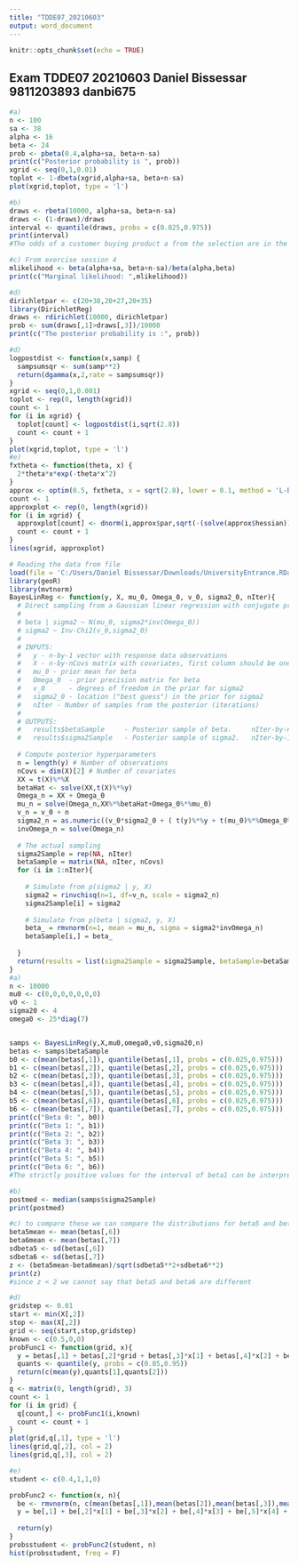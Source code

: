 ```yaml
---
title: "TDDE07_20210603"
output: word_document
---
```


```r
knitr::opts_chunk$set(echo = TRUE)
```

## Exam TDDE07 20210603 Daniel Bissessar 9811203893 danbi675

```r
#a)
n <- 100
sa <- 38
alpha <- 16
beta <- 24
prob <- pbeta(0.4,alpha+sa, beta+n-sa)
print(c("Posterior probability is ", prob))
xgrid <- seq(0,1,0.01)
toplot <- 1-dbeta(xgrid,alpha+sa, beta+n-sa)
plot(xgrid,toplot, type = 'l')

```

```r
#b)
draws <- rbeta(10000, alpha+sa, beta+n-sa)
draws <- (1-draws)/draws
interval <- quantile(draws, probs = c(0.025,0.975))
print(interval)
#The odds of a customer buying product a from the selection are in the interval 1.14:1 to 2,25:1
```

```r
#c) From exercise session 4
mlikelihood <- beta(alpha+sa, beta+n-sa)/beta(alpha,beta)
print(c("Marginal likelihood: ",mlikelihood))
```

```r
#d)
dirichletpar <- c(20+38,20+27,20+35)
library(DirichletReg)
draws <- rdirichlet(10000, dirichletpar)
prob <- sum(draws[,1]>draws[,3])/10000
print(c("The posterior probability is :", prob))
```

```r
#d)
logpostdist <- function(x,samp) {
  sampsumsqr <- sum(samp**2)
  return(dgamma(x,2,rate = sampsumsqr))
}
xgrid <- seq(0,1,0.001)
toplot <- rep(0, length(xgrid))
count <- 1
for (i in xgrid) {
  toplot[count] <- logpostdist(i,sqrt(2.8))
  count <- count + 1
}
plot(xgrid,toplot, type = 'l')
#e)
fxtheta <- function(theta, x) {
  2*theta*x*exp(-theta*x^2)
}
approx <- optim(0.5, fxtheta, x = sqrt(2.8), lower = 0.1, method = 'L-BFGS-B', hessian = TRUE, control = list(fnscale=-1))
count <- 1
approxplot <- rep(0, length(xgrid))
for (i in xgrid) {
  approxplot[count] <- dnorm(i,approx$par,sqrt(-(solve(approx$hessian))))
  count <- count + 1
}
lines(xgrid, approxplot)
```

```r

# Reading the data from file
load(file = 'C:/Users/Daniel Bissessar/Downloads/UniversityEntrance.RData')
library(geoR)
library(mvtnorm)
BayesLinReg <- function(y, X, mu_0, Omega_0, v_0, sigma2_0, nIter){
  # Direct sampling from a Gaussian linear regression with conjugate prior:
  #
  # beta | sigma2 ~ N(mu_0, sigma2*inv(Omega_0))
  # sigma2 ~ Inv-Chi2(v_0,sigma2_0)
  #
  # INPUTS:
  #   y - n-by-1 vector with response data observations
  #   X - n-by-nCovs matrix with covariates, first column should be ones if you want an intercept.
  #   mu_0 - prior mean for beta
  #   Omega_0  - prior precision matrix for beta
  #   v_0      - degrees of freedom in the prior for sigma2
  #   sigma2_0 - location ("best guess") in the prior for sigma2
  #   nIter - Number of samples from the posterior (iterations)
  #
  # OUTPUTS:
  #   results$betaSample     - Posterior sample of beta.     nIter-by-nCovs matrix
  #   results$sigma2Sample   - Posterior sample of sigma2.   nIter-by-1 vector
  
  # Compute posterior hyperparameters
  n = length(y) # Number of observations
  nCovs = dim(X)[2] # Number of covariates
  XX = t(X)%*%X
  betaHat <- solve(XX,t(X)%*%y)
  Omega_n = XX + Omega_0
  mu_n = solve(Omega_n,XX%*%betaHat+Omega_0%*%mu_0)
  v_n = v_0 + n
  sigma2_n = as.numeric((v_0*sigma2_0 + ( t(y)%*%y + t(mu_0)%*%Omega_0%*%mu_0 - t(mu_n)%*%Omega_n%*%mu_n))/v_n)
  invOmega_n = solve(Omega_n)
  
  # The actual sampling
  sigma2Sample = rep(NA, nIter)
  betaSample = matrix(NA, nIter, nCovs)
  for (i in 1:nIter){
    
    # Simulate from p(sigma2 | y, X)
    sigma2 = rinvchisq(n=1, df=v_n, scale = sigma2_n)
    sigma2Sample[i] = sigma2
    
    # Simulate from p(beta | sigma2, y, X)
    beta_ = rmvnorm(n=1, mean = mu_n, sigma = sigma2*invOmega_n)
    betaSample[i,] = beta_
    
  }
  return(results = list(sigma2Sample = sigma2Sample, betaSample=betaSample))
}
#a)
n <- 10000
mu0 <- c(0,0,0,0,0,0,0)
v0 <- 1
sigma20 <- 4
omega0 <- 25*diag(7)


samps <- BayesLinReg(y,X,mu0,omega0,v0,sigma20,n)
betas <- samps$betaSample
b0 <- c(mean(betas[,1]), quantile(betas[,1], probs = c(0.025,0.975)))
b1 <- c(mean(betas[,2]), quantile(betas[,2], probs = c(0.025,0.975)))
b2 <- c(mean(betas[,3]), quantile(betas[,3], probs = c(0.025,0.975)))
b3 <- c(mean(betas[,4]), quantile(betas[,4], probs = c(0.025,0.975)))
b4 <- c(mean(betas[,5]), quantile(betas[,5], probs = c(0.025,0.975)))
b5 <- c(mean(betas[,6]), quantile(betas[,6], probs = c(0.025,0.975)))
b6 <- c(mean(betas[,7]), quantile(betas[,7], probs = c(0.025,0.975)))
print(c("Beta 0: ", b0))
print(c("Beta 1: ", b1))
print(c("Beta 2: ", b2))
print(c("Beta 3: ", b3))
print(c("Beta 4: ", b4))
print(c("Beta 5: ", b5))
print(c("Beta 6: ", b6))
#The strictly positive values for the interval of beta1 can be interpreted as verbal IQ being a factor that increases the score on a university exam

```
```r
#b)
postmed <- median(samps$sigma2Sample)
print(postmed)

```
```r
#c) to compare these we can compare the distributions for beta5 and beta6 with a Z-test to see if they have the same distribution
beta5mean <- mean(betas[,6])
beta6mean <- mean(betas[,7])
sdbeta5 <- sd(betas[,6])
sdbeta6 <- sd(betas[,7])
z <- (beta5mean-beta6mean)/sqrt(sdbeta5**2+sdbeta6**2)
print(z)
#since z < 2 we cannot say that beta5 and beta6 are different

```
```r
#d)
gridstep <- 0.01
start <- min(X[,2])
stop <- max(X[,2])
grid <- seq(start,stop,gridstep) 
known <- c(0.5,0,0)
probFunc1 <- function(grid, x){
  y = betas[,1] + betas[,2]*grid + betas[,3]*x[1] + betas[,4]*x[2] + betas[,5]*x[3] + betas[,6]*grid*x[2] + betas[,7]*grid*x[3]
  quants <- quantile(y, probs = c(0.05,0.95))
  return(c(mean(y),quants[1],quants[2]))
}
q <- matrix(0, length(grid), 3)
count <- 1
for (i in grid) {
  q[count,] <- probFunc1(i,known)
  count <- count + 1
}
plot(grid,q[,1], type = 'l')
lines(grid,q[,2], col = 2)
lines(grid,q[,3], col = 2)
```
```r
#e)
student <- c(0.4,1,1,0)

probFunc2 <- function(x, n){
  be <- rmvnorm(n, c(mean(betas[,1]),mean(betas[2]),mean(betas[,3]),mean(betas[,4]),mean(betas[,5]),mean(betas[,6]),mean(betas[,7]), postmed))
  y = be[,1] + be[,2]*x[1] + be[,3]*x[2] + be[,4]*x[3] + be[,5]*x[4] + be[,6]*x[1]*x[3] + be[,7]*x[1]*x[4]
  
  return(y)
}
probsstudent <- probFunc2(student, n)
hist(probsstudent, freq = F)
```